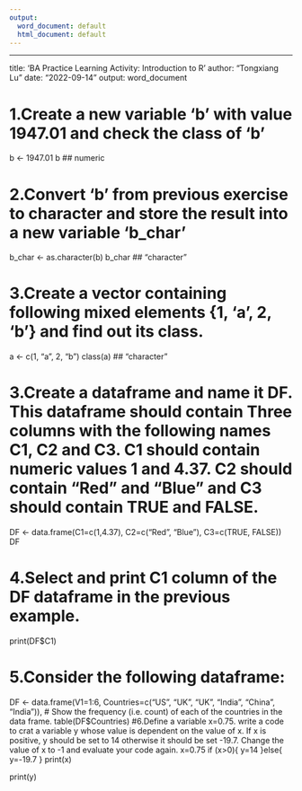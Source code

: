 ---
output:
  word_document: default
  html_document: default
---
---
title: 'BA Practice Learning Activity: Introduction to R'
author: "Tongxiang Lu"
date: "2022-09-14"
output: word_document


# 1.Create a new variable 'b' with value 1947.01 and check the class of 'b'
b <- 1947.01
b
## numeric

# 2.Convert 'b' from previous exercise to character and store the result into a new variable ‘b_char’
b_char <- as.character(b)
b_char
## "character"

# 3.Create a vector containing following mixed elements {1, 'a', 2, 'b'} and find out its class.
a <- c(1, "a", 2, "b")
class(a)
## "character"

# 3.Create a dataframe and name it DF. This dataframe should contain Three columns with the following names C1, C2 and C3. C1 should contain numeric values 1 and 4.37. C2 should contain “Red” and “Blue” and C3 should contain TRUE and FALSE.
DF <- data.frame(C1=c(1,4.37), C2=c("Red", "Blue"), C3=c(TRUE, FALSE))
DF

# 4.Select and print C1 column of the DF dataframe in the previous example.
print(DF$C1)

# 5.Consider the following dataframe:
DF <- data.frame(V1=1:6, Countries=c("US", "UK", "UK", "India", "China", "India")), 
# Show the frequency (i.e. count) of each of the countries in the data frame.
table(DF$Countries)
#6.Define a variable x=0.75. write a code to crat a variable y whose value is dependent on the value of x. If x is positive, y should be set to 14 otherwise it should be set -19.7. Change the value of x to -1 and evaluate your code again.
x=0.75
if (x>0){
 y=14
   }else{
 y=-19.7
}
print(x)

print(y)




























